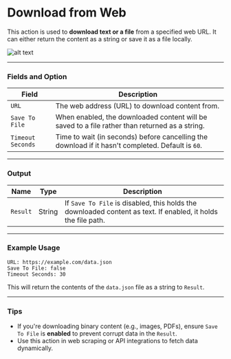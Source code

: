 # Download from Web

This action is used to **download text or a file** from a specified web URL. It can either return the content as a string or save it as a file locally.

![alt text](../../../assets/http/download-from-web.png)

---

### Fields and Option

| **Field**        | **Description**                                                                 |
|------------------|---------------------------------------------------------------------------------|
| `URL`            | The web address (URL) to download content from.                                 |
| `Save To File`   | When enabled, the downloaded content will be saved to a file rather than returned as a string. |
| `Timeout Seconds`| Time to wait (in seconds) before cancelling the download if it hasn't completed. Default is `60`. |

---

### Output

| **Name**  | **Type** | **Description**                                  |
|-----------|----------|--------------------------------------------------|
| `Result`  | String   | If `Save To File` is disabled, this holds the downloaded content as text. If enabled, it holds the file path. |

---

### Example Usage

```plaintext
URL: https://example.com/data.json
Save To File: false
Timeout Seconds: 30
```

This will return the contents of the `data.json` file as a string to `Result`.

---

### Tips

- If you're downloading binary content (e.g., images, PDFs), ensure `Save To File` is **enabled** to prevent corrupt data in the `Result`.
- Use this action in web scraping or API integrations to fetch data dynamically.
